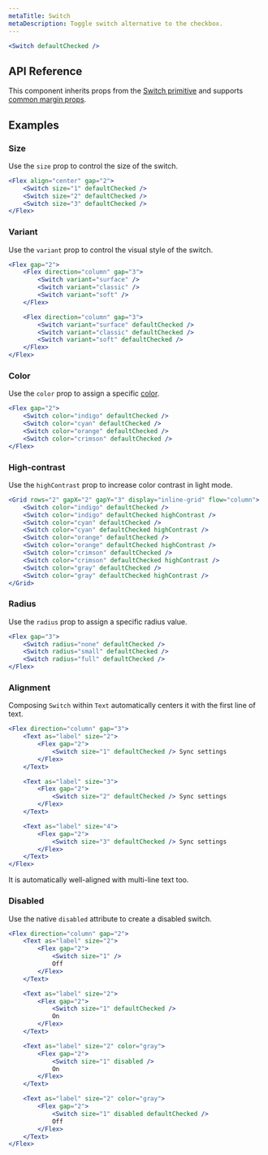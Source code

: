 ```yaml
---
metaTitle: Switch
metaDescription: Toggle switch alternative to the checkbox.
---
```


```jsx live=true
<Switch defaultChecked />
```

## API Reference

This component inherits props from the [Switch primitive](/primitives/docs/components/switch) and supports [common margin props](/themes/docs/overview/layout#margin-props).

<ThemesPropsTable defs="switchPropDefs" />

## Examples

### Size

Use the `size` prop to control the size of the switch.

```jsx live=true
<Flex align="center" gap="2">
	<Switch size="1" defaultChecked />
	<Switch size="2" defaultChecked />
	<Switch size="3" defaultChecked />
</Flex>
```

### Variant

Use the `variant` prop to control the visual style of the switch.

```jsx live=true scroll=true
<Flex gap="2">
	<Flex direction="column" gap="3">
		<Switch variant="surface" />
		<Switch variant="classic" />
		<Switch variant="soft" />
	</Flex>

	<Flex direction="column" gap="3">
		<Switch variant="surface" defaultChecked />
		<Switch variant="classic" defaultChecked />
		<Switch variant="soft" defaultChecked />
	</Flex>
</Flex>
```

### Color

Use the `color` prop to assign a specific [color](/themes/docs/theme/color).

```jsx live=true
<Flex gap="2">
	<Switch color="indigo" defaultChecked />
	<Switch color="cyan" defaultChecked />
	<Switch color="orange" defaultChecked />
	<Switch color="crimson" defaultChecked />
</Flex>
```

### High-contrast

Use the `highContrast` prop to increase color contrast in light mode.

```jsx live=true
<Grid rows="2" gapX="2" gapY="3" display="inline-grid" flow="column">
	<Switch color="indigo" defaultChecked />
	<Switch color="indigo" defaultChecked highContrast />
	<Switch color="cyan" defaultChecked />
	<Switch color="cyan" defaultChecked highContrast />
	<Switch color="orange" defaultChecked />
	<Switch color="orange" defaultChecked highContrast />
	<Switch color="crimson" defaultChecked />
	<Switch color="crimson" defaultChecked highContrast />
	<Switch color="gray" defaultChecked />
	<Switch color="gray" defaultChecked highContrast />
</Grid>
```

### Radius

Use the `radius` prop to assign a specific radius value.

```jsx live=true
<Flex gap="3">
	<Switch radius="none" defaultChecked />
	<Switch radius="small" defaultChecked />
	<Switch radius="full" defaultChecked />
</Flex>
```

### Alignment

Composing `Switch` within `Text` automatically centers it with the first line of text.

```jsx live="true"
<Flex direction="column" gap="3">
	<Text as="label" size="2">
		<Flex gap="2">
			<Switch size="1" defaultChecked /> Sync settings
		</Flex>
	</Text>

	<Text as="label" size="3">
		<Flex gap="2">
			<Switch size="2" defaultChecked /> Sync settings
		</Flex>
	</Text>

	<Text as="label" size="4">
		<Flex gap="2">
			<Switch size="3" defaultChecked /> Sync settings
		</Flex>
	</Text>
</Flex>
```

It is automatically well-aligned with multi-line text too.

### Disabled

Use the native `disabled` attribute to create a disabled switch.

```jsx live="true"
<Flex direction="column" gap="2">
	<Text as="label" size="2">
		<Flex gap="2">
			<Switch size="1" />
			Off
		</Flex>
	</Text>

	<Text as="label" size="2">
		<Flex gap="2">
			<Switch size="1" defaultChecked />
			On
		</Flex>
	</Text>

	<Text as="label" size="2" color="gray">
		<Flex gap="2">
			<Switch size="1" disabled />
			On
		</Flex>
	</Text>

	<Text as="label" size="2" color="gray">
		<Flex gap="2">
			<Switch size="1" disabled defaultChecked />
			Off
		</Flex>
	</Text>
</Flex>
```
